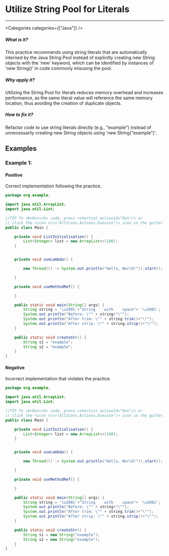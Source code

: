

# Utilize String Pool for Literals

<Severity severity={SeverityLevels.MEDIUM} />

---

<Categories categories={["Java"]} />

##### What is it?
This practice recommends using string literals that are automatically interned by the Java String Pool instead of explicitly creating new String objects with the 'new' keyword, which can be identified by instances of 'new String()' in code commonly misusing the pool.

##### Why apply it?
Utilizing the String Pool for literals reduces memory overhead and increases performance, as the same literal value will reference the same memory location, thus avoiding the creation of duplicate objects.

##### How to fix it?
Refactor code to use string literals directly (e.g., "example") instead of unnecessarily creating new String objects using 'new String("example")'.

## Examples

### Example 1:

<!-- #example -->

#### Positive

<!-- #example_positive_description -->
Correct implementation following the practice.

<!-- #example_positive_code -->
```java
package org.example;

import java.util.ArrayList;
import java.util.List;

//TIP To <b>Run</b> code, press <shortcut actionId="Run"/> or
// click the <icon src="AllIcons.Actions.Execute"/> icon in the gutter.
public class Main {

    private void ListInitialisation() {
        List<Integer> list = new ArrayList<>(100);
    }


    private void useLambda() {

        new Thread(() -> System.out.println("Hello, World!")).start();

    }

    private void useMethodRef() {

    }

    public static void main(String[] args) {
        String string = '\u2001'+"String    with    space"+ '\u2001';
        System.out.println("Before: \"" + string+"\"");
        System.out.println("After trim: \"" + string.trim()+"\"");
        System.out.println("After strip: \"" + string.strip()+"\"");
    }

    public static void createStr() {
        String s1 = "example";
        String s2 = "example";
    }
}
```

#### Negative

<!-- #example_negative_description -->
Incorrect implementation that violates the practice.

<!-- #example_negative_code -->
```java
package org.example;

import java.util.ArrayList;
import java.util.List;

//TIP To <b>Run</b> code, press <shortcut actionId="Run"/> or
// click the <icon src="AllIcons.Actions.Execute"/> icon in the gutter.
public class Main {

    private void ListInitialisation() {
        List<Integer> list = new ArrayList<>(100);
    }


    private void useLambda() {

        new Thread(() -> System.out.println("Hello, World!")).start();

    }

    private void useMethodRef() {

    }

    public static void main(String[] args) {
        String string = '\u2001'+"String    with    space"+ '\u2001';
        System.out.println("Before: \"" + string+"\"");
        System.out.println("After trim: \"" + string.trim()+"\"");
        System.out.println("After strip: \"" + string.strip()+"\"");
    }

    public static void createStr() {
        String s1 = new String("example");
        String s2 = new String("example");
    }
}
```